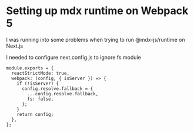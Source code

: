 # Setting up mdx runtime on Webpack 5

I was running into some problems when trying to run
@mdx-js/runtime on Next.js

I needed to configure next.config.js to ignore fs module

    module.exports = {
      reactStrictMode: true,
      webpack: (config, { isServer }) => {
        if (!isServer) {
          config.resolve.fallback = {
            ...config.resolve.fallback,
            fs: false,
          };
        }
        return config;
      },
    };
